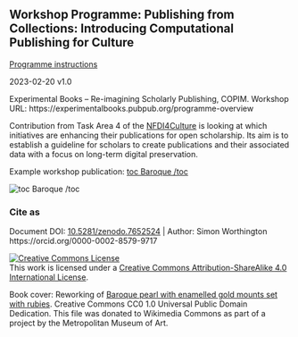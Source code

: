 ## Workshop Programme: Publishing from Collections: Introducing Computational Publishing for Culture

[Programme instructions](https://mrchristian.github.io/Workshop-Publishing-from-Collections/)

2023-02-20 v1.0

Experimental Books – Re-imagining Scholarly Publishing, COPIM. Workshop URL: https://experimentalbooks.pubpub.org/programme-overview

Contribution from Task Area 4 of the [NFDI4Culture](https://nfdi4culture.de/) is looking at which initiatives are enhancing their publications for open scholarship. Its aim is to establish a guideline for scholars to create publications and their associated data with a focus on long-term digital preservation.

Example workshop publication: [toc Baroque /toc](https://simonxix.github.io/Experimental_Books_workshop/)

<img src="https://raw.githubusercontent.com/mrchristian/Workshop-Publishing-from-Collections/main/cover/cover-small.jpg" alt="toc Baroque /toc">

### Cite as 

Document DOI: [10.5281/zenodo.7652524](https://doi.org/10.5281/zenodo.7652524) | Author: Simon Worthington https://orcid.org/0000-0002-8579-9717 

<a rel="license" href="http://creativecommons.org/licenses/by-sa/4.0/"><img alt="Creative Commons License" style="border-width:0" src="https://i.creativecommons.org/l/by-sa/4.0/88x31.png" /></a><br />This work is licensed under a <a rel="license" href="http://creativecommons.org/licenses/by-sa/4.0/">Creative Commons Attribution-ShareAlike 4.0 International License</a>.

Book cover: Reworking of [Baroque pearl with enamelled gold mounts set with rubies](https://en.wikipedia.org/wiki/File:Pendant_in_the_form_of_a_siren_MET_DT7173.jpg). Creative Commons CC0 1.0 Universal Public Domain Dedication. This file was donated to Wikimedia Commons as part of a project by the Metropolitan Museum of Art.

